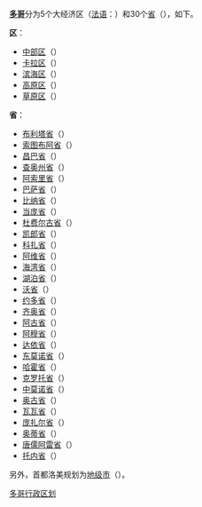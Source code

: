 {{unreferenced|time=2013-09-07T01:14:15+00:00}}
{{Image|zh-hans=Duoge-zhengqu.png|zh-hant=Duoge-zhengqu-tw.png|thumb|350px|-{zh-hans:多哥政区; zh-hant:多哥政區;}-}}
'''[[多哥|多哥]]'''分为5个大经济区（[[法语|法语]]：{{lang|fr|régions}}）和30个[[省|省]]（{{lang|fr|préfectures}}），如下。

'''区'''：
*[[中部区_(多哥)|中部区]]（{{lang|fr|Centrale}}）
*[[卡拉区|卡拉区]]（{{lang|fr|Kara}}）
*[[濱海區_(多哥)|滨海区]]（{{lang|fr|Maritime}}）
*[[高原區_(多哥)|高原区]]（{{lang|fr|Plateaux}}）
*[[草原区|草原区]]（{{lang|fr|Savanes}}）

'''省'''：
*[[布利塔省|布利塔省]]（{{lang|fr|Blitta}}）
*[[索图布阿省|索图布阿省]]（{{lang|fr|Sotouboua}}）
*[[昌巴省|昌巴省]]（{{lang|fr|Tchamba}}）
*[[查奥州省|查奥州省]]（{{lang|fr|Tchaudjo}}）
*[[阿索里省|阿索里省]]（{{lang|fr|Assoli}}）
*[[巴萨省|巴萨省]]（{{lang|fr|Bassar}}）
*[[比纳省|比纳省]]（{{lang|fr|Binah}}）
*[[当庞省|当庞省]]（{{lang|fr|Dankpen}}）
*[[杜费尔古省|杜费尔古省]]（{{lang|fr|Doufelgou}}）
*[[凯郎省|凯郎省]]（{{lang|fr|Kéran}}）
*[[科扎省|科扎省]]（{{lang|fr|Kozah}}）
*[[阿维省|阿维省]]（{{lang|fr|Avé}}）
*[[海湾省|海湾省]]（{{lang|fr|Golfe}}）
*[[湖泊省_(多哥)|湖泊省]]（{{lang|fr|Lacs}}）
*[[沃省|沃省]]（{{lang|fr|Vo}}）
*[[约多省|约多省]]（{{lang|fr|Yoto}}）
*[[齐奥省|齐奥省]]（{{lang|fr|Zio}}）
*[[阿古省|阿古省]]（{{lang|fr|Agou}}）
*[[阿穆省|阿穆省]]（{{lang|fr|Amou}}）
*[[达依省|达依省]]（{{lang|fr|Danyi}}）
*[[东莫诺省|东莫诺省]]（{{lang|fr|Est-Mono}}）
*[[哈霍省|哈霍省]]（{{lang|fr|Haho}}）
*[[克罗托省|克罗托省]]（{{lang|fr|Kloto}}）
*[[中莫诺省|中莫诺省]]（{{lang|fr|Moyen-Mono}}）
*[[奥古省|奥古省]]（{{lang|fr|Ogou}}）
*[[瓦瓦省|瓦瓦省]]（{{lang|fr|Wawa}}）
*[[庞扎尔省|庞扎尔省]]（{{lang|fr|Kpendjal}}）
*[[奥蒂省|奥蒂省]]（{{lang|fr|Oti}}）
*[[唐儒阿雷省|唐儒阿雷省]]（{{lang|fr|Tandjouaré}}）
*[[托内省|托内省]]（{{lang|fr|Tône}}）

另外，首都洛美规划为[[地级市|地级市]]（{{lang|fr|commune}}）。

{{非洲题目|行政区划}}

{{多哥行政區劃}}

[[Category:多哥行政区划|]]